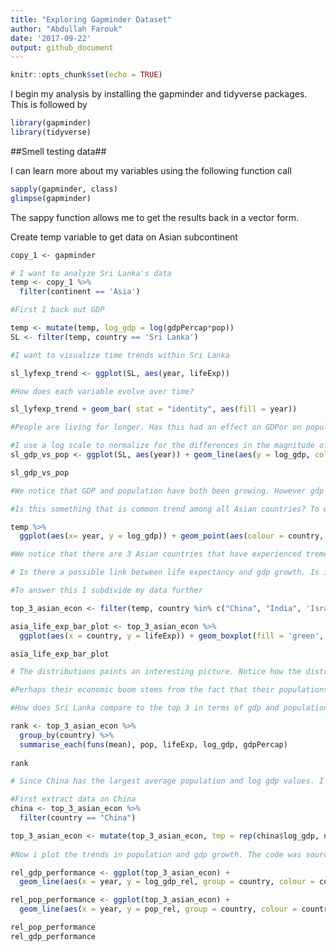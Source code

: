 ```yaml
---
title: "Exploring Gapminder Dataset"
author: "Abdullah Farouk"
date: '2017-09-22'
output: github_document
---
```


```r
knitr::opts_chunk$set(echo = TRUE)
```

I begin my analysis by installing the gapminder and tidyverse packages. This is followed by

```r
library(gapminder)
library(tidyverse)
```

##Smell testing data##


I can learn more about my variables using the following function call
```r
sapply(gapminder, class)
glimpse(gapminder)

```
The sappy function allows me to get the results back in a vector form.


Create temp variable to get data on Asian subcontinent
```r
copy_1 <- gapminder

# I want to analyze Sri Lanka's data
temp <- copy_1 %>% 
  filter(continent == 'Asia')

```



```r
#First I back out GDP

temp <- mutate(temp, log_gdp = log(gdpPercap*pop))
SL <- filter(temp, country == 'Sri Lanka')

#I want to visualize time trends within Sri Lanka

sl_lyfexp_trend <- ggplot(SL, aes(year, lifeExp))

#How does each variable evolve over time?

sl_lyfexp_trend + geom_bar( stat = "identity", aes(fill = year))

#People are living for longer. Has this had an effect on GDPor on population for that matter?

```

```r
#I use a log scale to normalize for the differences in the magnitude of the numbers
sl_gdp_vs_pop <- ggplot(SL, aes(year)) + geom_line(aes(y = log_gdp, colour = 'gdp')) + geom_line(aes(y = log(pop), colour = 'pop')) + ylab('Values of gdp and Population')

sl_gdp_vs_pop

#We notice that GDP and population have both been growing. However gdp has been growing at a much faster rate.

#Is this something that is common trend among all Asian countries? To explore this idea I create a scatter plot of gdp of different countries across time. I vary the sizes of the dots by the population in each country to identify whether an inverse relationship exists

temp %>% 
  ggplot(aes(x= year, y = log_gdp)) + geom_point(aes(colour = country, size = pop))

#We notice that there are 3 Asian countries that have experienced tremendous GDP growth. They are China, Israel and India. What is interesting is that China and India have been able to do so despite having a very large population (size of a country's population can be inferred from the size of a point in the graphic). 

# Is there a possible link between life expectancy and gdp growth. Is it perhaps a country's ability to ensure it's population lives for longer that enables it to prosper economically?

```

```r
#To answer this I subdivide my data further

top_3_asian_econ <- filter(temp, country %in% c("China", "India", 'Israel', 'Sri Lanka'))

asia_life_exp_bar_plot <- top_3_asian_econ %>% 
  ggplot(aes(x = country, y = lifeExp)) + geom_boxplot(fill = 'green', colour = 'black') + theme_bw() + ggtitle("Life Expectancy of Top 3 Asian Economies vs Sri Lanka")

asia_life_exp_bar_plot

# The distributions paints an interesting picture. Notice how the distribution of life expectancy in India and China are much wider than that of Sri lanka and Israel. Further they have a lower median value of life expectancy than Sri Lanka's and Israel's. 

#Perhaps their economic boom stems from the fact that their populations are young. 

```

```r
#How does Sri Lanka compare to the top 3 in terms of gdp and population growth?  

rank <- top_3_asian_econ %>% 
  group_by(country) %>% 
  summarise_each(funs(mean), pop, lifeExp, log_gdp, gdpPercap)
       
rank

# Since China has the largest average population and log gdp values. I normalize everyone else's values of population and log gdp using China's. The folllowing code is cited from stat 545 lecture on dplyr (http://stat545.com/block010_dplyr-end-single-table.html)

```

```r
#First extract data on China
china <- top_3_asian_econ %>%
  filter(country == "China")

top_3_asian_econ <- mutate(top_3_asian_econ, tmp = rep(china$log_gdp, n_distinct(country)), log_gdp_rel = log_gdp / tmp, tmp = NULL, tmp_1 = rep(china$pop,n_distinct(country)), pop_rel = pop/tmp_1, tmp_1 = NULL)
         
#Now i plot the trends in population and gdp growth. The code was sourced from stackexchange. (https://stackoverflow.com/questions/29357612/plot-labels-at-ends-of-lines)

```

```r
rel_gdp_performance <- ggplot(top_3_asian_econ) + 
  geom_line(aes(x = year, y = log_gdp_rel, group = country, colour = country), linetype = 2, size = 1.5) + ylab('Relative log GDP') + theme_bw()

rel_pop_performance <- ggplot(top_3_asian_econ) + 
  geom_line(aes(x = year, y = pop_rel, group = country, colour = country), size = 1.5) + ylab('Relative Population') + theme_bw()

rel_pop_performance
rel_gdp_performance

```

